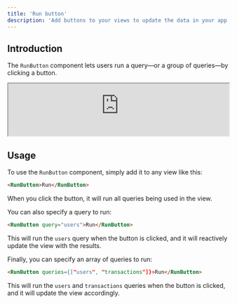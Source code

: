 ```yaml
---
title: 'Run button'
description: 'Add buttons to your views to update the data in your app'
---
```


## Introduction

The `RunButton` component lets users run a query—or a group of queries—by clicking a button.

<iframe class="rounded-xl" src="https://docs-charts-examples.fly.dev/components/run-button" width="100%" height="120"> </iframe>

## Usage

To use the `RunButton` component, simply add it to any view like this:

```html
<RunButton>Run</RunButton>
```

When you click the button, it will run all queries being used in the view.

You can also specify a query to run:

```html
<RunButton query="users">Run</RunButton>
```

This will run the `users` query when the button is clicked, and it will reactively update the view with the results.

Finally, you can specify an array of queries to run:

```html
<RunButton queries={["users", "transactions"]}>Run</RunButton>
```

This will run the `users` and `transactions` queries when the button is clicked, and it will update the view accordingly.